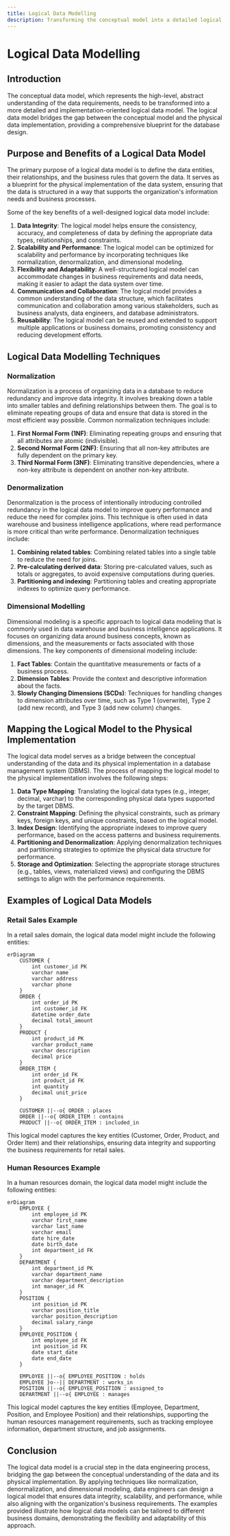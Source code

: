 ```yaml
---
title: Logical Data Modelling
description: Transforming the conceptual model into a detailed logical data model
---
```


# Logical Data Modelling

## Introduction

The conceptual data model, which represents the high-level, abstract understanding of the data requirements, needs to be transformed into a more detailed and implementation-oriented logical data model. The logical data model bridges the gap between the conceptual model and the physical data implementation, providing a comprehensive blueprint for the database design.

## Purpose and Benefits of a Logical Data Model

The primary purpose of a logical data model is to define the data entities, their relationships, and the business rules that govern the data. It serves as a blueprint for the physical implementation of the data system, ensuring that the data is structured in a way that supports the organization's information needs and business processes.

Some of the key benefits of a well-designed logical data model include:

1. **Data Integrity**: The logical model helps ensure the consistency, accuracy, and completeness of data by defining the appropriate data types, relationships, and constraints.
2. **Scalability and Performance**: The logical model can be optimized for scalability and performance by incorporating techniques like normalization, denormalization, and dimensional modeling.
3. **Flexibility and Adaptability**: A well-structured logical model can accommodate changes in business requirements and data needs, making it easier to adapt the data system over time.
4. **Communication and Collaboration**: The logical model provides a common understanding of the data structure, which facilitates communication and collaboration among various stakeholders, such as business analysts, data engineers, and database administrators.
5. **Reusability**: The logical model can be reused and extended to support multiple applications or business domains, promoting consistency and reducing development efforts.

## Logical Data Modelling Techniques

### Normalization
Normalization is a process of organizing data in a database to reduce redundancy and improve data integrity. It involves breaking down a table into smaller tables and defining relationships between them. The goal is to eliminate repeating groups of data and ensure that data is stored in the most efficient way possible. Common normalization techniques include:

1. **First Normal Form (1NF)**: Eliminating repeating groups and ensuring that all attributes are atomic (indivisible).
2. **Second Normal Form (2NF)**: Ensuring that all non-key attributes are fully dependent on the primary key.
3. **Third Normal Form (3NF)**: Eliminating transitive dependencies, where a non-key attribute is dependent on another non-key attribute.

### Denormalization
Denormalization is the process of intentionally introducing controlled redundancy in the logical data model to improve query performance and reduce the need for complex joins. This technique is often used in data warehouse and business intelligence applications, where read performance is more critical than write performance. Denormalization techniques include:

1. **Combining related tables**: Combining related tables into a single table to reduce the need for joins.
2. **Pre-calculating derived data**: Storing pre-calculated values, such as totals or aggregates, to avoid expensive computations during queries.
3. **Partitioning and indexing**: Partitioning tables and creating appropriate indexes to optimize query performance.

### Dimensional Modelling
Dimensional modeling is a specific approach to logical data modeling that is commonly used in data warehouse and business intelligence applications. It focuses on organizing data around business concepts, known as dimensions, and the measurements or facts associated with those dimensions. The key components of dimensional modeling include:

1. **Fact Tables**: Contain the quantitative measurements or facts of a business process.
2. **Dimension Tables**: Provide the context and descriptive information about the facts.
3. **Slowly Changing Dimensions (SCDs)**: Techniques for handling changes to dimension attributes over time, such as Type 1 (overwrite), Type 2 (add new record), and Type 3 (add new column) changes.

## Mapping the Logical Model to the Physical Implementation

The logical data model serves as a bridge between the conceptual understanding of the data and its physical implementation in a database management system (DBMS). The process of mapping the logical model to the physical implementation involves the following steps:

1. **Data Type Mapping**: Translating the logical data types (e.g., integer, decimal, varchar) to the corresponding physical data types supported by the target DBMS.
2. **Constraint Mapping**: Defining the physical constraints, such as primary keys, foreign keys, and unique constraints, based on the logical model.
3. **Index Design**: Identifying the appropriate indexes to improve query performance, based on the access patterns and business requirements.
4. **Partitioning and Denormalization**: Applying denormalization techniques and partitioning strategies to optimize the physical data structure for performance.
5. **Storage and Optimization**: Selecting the appropriate storage structures (e.g., tables, views, materialized views) and configuring the DBMS settings to align with the performance requirements.

## Examples of Logical Data Models

### Retail Sales Example

In a retail sales domain, the logical data model might include the following entities:

```mermaid
erDiagram
    CUSTOMER {
        int customer_id PK
        varchar name
        varchar address
        varchar phone
    }
    ORDER {
        int order_id PK
        int customer_id FK
        datetime order_date
        decimal total_amount
    }
    PRODUCT {
        int product_id PK
        varchar product_name
        varchar description
        decimal price
    }
    ORDER_ITEM {
        int order_id FK
        int product_id FK
        int quantity
        decimal unit_price
    }

    CUSTOMER ||--o{ ORDER : places
    ORDER ||--o{ ORDER_ITEM : contains
    PRODUCT ||--o{ ORDER_ITEM : included_in
```

This logical model captures the key entities (Customer, Order, Product, and Order Item) and their relationships, ensuring data integrity and supporting the business requirements for retail sales.

### Human Resources Example

In a human resources domain, the logical data model might include the following entities:

```mermaid
erDiagram
    EMPLOYEE {
        int employee_id PK
        varchar first_name
        varchar last_name
        varchar email
        date hire_date
        date birth_date
        int department_id FK
    }
    DEPARTMENT {
        int department_id PK
        varchar department_name
        varchar department_description
        int manager_id FK
    }
    POSITION {
        int position_id PK
        varchar position_title
        varchar position_description
        decimal salary_range
    }
    EMPLOYEE_POSITION {
        int employee_id FK
        int position_id FK
        date start_date
        date end_date
    }

    EMPLOYEE ||--o{ EMPLOYEE_POSITION : holds
    EMPLOYEE }o--|| DEPARTMENT : works_in
    POSITION ||--o{ EMPLOYEE_POSITION : assigned_to
    DEPARTMENT ||--o{ EMPLOYEE : manages
```

This logical model captures the key entities (Employee, Department, Position, and Employee Position) and their relationships, supporting the human resources management requirements, such as tracking employee information, department structure, and job assignments.

## Conclusion

The logical data model is a crucial step in the data engineering process, bridging the gap between the conceptual understanding of the data and its physical implementation. By applying techniques like normalization, denormalization, and dimensional modeling, data engineers can design a logical model that ensures data integrity, scalability, and performance, while also aligning with the organization's business requirements. The examples provided illustrate how logical data models can be tailored to different business domains, demonstrating the flexibility and adaptability of this approach.